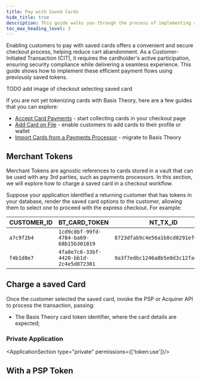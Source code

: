 ```yaml
---
title: Pay with Saved Cards
hide_title: true
description: This guide walks you through the process of implementing an express checkout experience using saved tokens to process card payments.
toc_max_heading_level: 3
---
```



<Intro
  title="Pay with Saved Cards"
  caption="Implement an express checkout experience to process saved card payments."
/>

Enabling customers to pay with saved cards offers a convenient and secure checkout process, helping reduce cart abandonment. As a Customer-Initiated Transaction (CIT), it requires the cardholder's active participation, ensuring security compliance while delivering a seamless experience. This guide shows how to implement these efficient payment flows using previously saved tokens.

TODO add image of checkout selecting saved card

If you are not yet tokenizing cards with Basis Theory, here are a few guides that you can explore:

- [Accept Card Payments](/docs/payments/accept-card-payments) - start collecting cards in your checkout page
- [Add Card on File](/docs/payments/add-card-on-file) - enable customers to add cards to their profile or wallet
- [Import Cards from a Payments Processor](/docs/blueprints/migrations/import-cards-on-file) - migrate to Basis Theory

## Merchant Tokens

Merchant Tokens are agnostic references to cards stored in a vault that can be used with any 3rd parties, such as payments processors. In this section, we will explore how to charge a saved card in a checkout workflow.

Suppose your application identified a returning customer that has tokens in your database, render the saved card options to the customer, allowing them to select one to proceed with the express checkout. For example:

| CUSTOMER_ID | BT_CARD_TOKEN                          | NT_TX_ID                           | CARD_BRAND   | CARD_EXP | CARD_LAST4 |
|-------------|----------------------------------------|------------------------------------|--------------|----------|------------|
| `a7c9f2b4`  | `1cd9c8bf-99fd-4784-ba69-68b15b301019` | `8723dfab9c4e56a1b8cd0291ef67ac43` | _VISA_       | 01/30    | 4242       |
| `f4b1d8e7`  | `4fa8e7c6-33bf-4420-bb1d-2c4e5d872301` | `9a3f7edbc1246a8b5e0d3c12fa678943` | _MASTERCARD_ | 12/29    | 5555       |

[//]: # (We will use Basis Theory [Ephemeral Proxy API]&#40;/docs/api/proxies/ephemeral-proxy&#41;, a tool that transparently performs detokenization, to share the sensitive cardholder data to the Payments Processor or Acquirer API. To do this, we will formulate our HTTPS request as if we were directly connecting to the target endpoint, with the following variations:)

[//]: # ()
[//]: # (1. Use a [Private Application Key]&#40;#private-application&#41; as the value of the `BT-API-KEY` header;)

[//]: # (2. Specify the target API endpoint as the value for the `BT-PROXY-URL` header;)

[//]: # (3. Pass any additional headers you need the target API to receive, for example `Authorization`, `X-API-KEY`, etc.;)

[//]: # (4. Replace the plaintext sensitive cardholder data in the expected payload contents with [detokenization expressions]&#40;/docs/expressions/detokenization&#41; that contains token identifiers.)

[//]: # ()
[//]: # (Continue reading to find request examples in the subsections below.)


<RecollectSecurityCodeSection />


## Charge a saved Card

Once the customer selected the saved card, invoke the PSP or Acquirer API to process the transaction, passing:
- The Basis Theory card token identifier, where the card details are expected;


### Private Application

<ApplicationSection type="private" permissions={['token:use']}/>

## With a PSP Token

